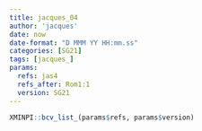 ```yaml
---
title: jacques_04
author: 'jacques'
date: now
date-format: "D MMM YY HH:mm.ss"
categories: [SG21]
tags: [jacques_]
params:
  refs: jas4
  refs_after: Rom1:1
  version: SG21
---
```


```r
XMINPI::bcv_list_(params$refs, params$version)
```

